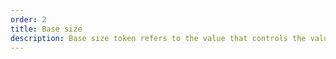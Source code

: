 ```yaml
---
order: 2
title: Base size
description: Base size token refers to the value that controls the value scale of size, space, font-size, and radii
---
```


<BR />

<Table
  headers={["Name", "Value", "Description"]}
  data={[
    {
      name: "baseSize",
      value: "16px",
      description:
        "Root value that defines tokens such as spaces, size, radii, and font size",
    },
  ]}
/>
